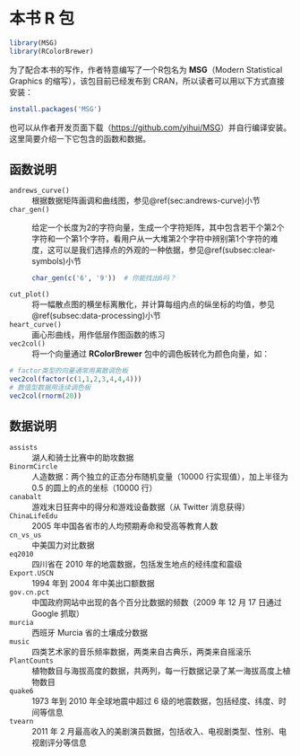 # 本书 R 包 {#cha:MSG}

```r
library(MSG)
library(RColorBrewer)
```

为了配合本书的写作，作者特意编写了一个R包名为 **MSG**（Modern Statistical Graphics 的缩写），该包目前已经发布到 CRAN，所以读者可以用以下方式直接安装：

```r
install.packages('MSG')
```

也可以从作者开发页面下载（<https://github.com/yihui/MSG>）并自行编译安装。这里简要介绍一下它包含的函数和数据。

## 函数说明 {#sec:MSG-fun}

`andrews_curve()`
: 根据数据矩阵画调和曲线图，参见\@ref(sec:andrews-curve)小节

`char_gen()`
: 给定一个长度为2的字符向量，生成一个字符矩阵，其中包含若干个第2个字符和一个第1个字符，看用户从一大堆第2个字符中辨别第1个字符的难度，这可以是我们选择点的外观的一种依据，参见\@ref(subsec:clear-symbols)小节

    ```r
    char_gen(c('6', '9'))  # 你能找出6吗？
    ```

`cut_plot()`
: 将一幅散点图的横坐标离散化，并计算每组内点的纵坐标的均值，参见\@ref(subsec:data-processing)小节

`heart_curve()`
: 画心形曲线，用作低层作图函数的练习

`vec2col()`
: 将一个向量通过 **RColorBrewer** 包中的调色板转化为颜色向量，如：

```r
# factor类型的向量通常用离散调色板
vec2col(factor(c(1,1,2,3,4,4,4))) 
# 数值型数据用连续调色板
vec2col(rnorm(20))
```

## 数据说明


`assists`
: 湖人和骑士比赛中的助攻数据

`BinormCircle`
: 人造数据：两个独立的正态分布随机变量（10000 行实现值），加上半径为 0.5 的圆上的点的坐标（10000 行）

`canabalt`
: 游戏末日狂奔中的得分和游戏设备数据（从 Twitter 消息获得）

`ChinaLifeEdu`
: 2005 年中国各省市的人均预期寿命和受高等教育人数

`cn_vs_us`
: 中美国力对比数据

`eq2010`
: 四川省在 2010 年的地震数据，包括发生地点的经纬度和震级

`Export.USCN`
: 1994 年到 2004 年中美出口额数据

`gov.cn.pct`
: 中国政府网站中出现的各个百分比数据的频数（2009 年 12 月 17 日通过 Google 抓取）

`murcia`
: 西班牙 Murcia 省的土壤成分数据

`music`
: 四类艺术家的音乐频率数据，两类来自古典乐，两类来自摇滚乐

`PlantCounts`
: 植物数目与海拔高度的数据，共两列，每一行数据记录了某一海拔高度上植物数目

`quake6`
: 1973 年到 2010 年全球地震中超过 6 级的地震数据，包括经度、纬度、时间等信息

`tvearn`
: 2011 年 2 月最高收入的美剧演员数据，包括收入、电视剧类型、性别、电视剧评分等信息


